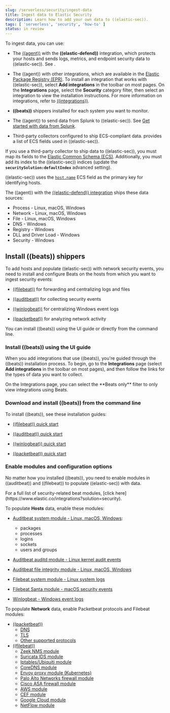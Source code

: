 ```yaml
---
slug: /serverless/security/ingest-data
title: Ingest data to Elastic Security
description: Learn how to add your own data to ((elastic-sec)).
tags: [ 'serverless', 'security', 'how-to' ]
status: in review
---
```


<div id="ingest-data"></div>

To ingest data, you can use:

* The [((agent))](((fleet-guide))/fleet-overview.html) with the **((elastic-defend))** integration, which protects
    your hosts and sends logs, metrics, and endpoint security data to ((elastic-sec)). See <DocLink slug="/serverless/security/install-edr" />.

* The ((agent)) with other integrations, which are available in the [Elastic Package Registry (EPR)](((fleet-guide))/fleet-overview.html#package-registry-intro). To install an integration that works with ((elastic-sec)), select **Add integrations** in the toolbar on most pages. On the **Integrations** page, select the **Security** category filter, then select an integration to view the installation instructions. For more information on integrations, refer to [((integrations))](((integrations-docs))).
* **((beats))** shippers installed for each system you want to monitor.
* The ((agent)) to send data from Splunk to ((elastic-sec)). See [Get started with data from Splunk](((observability-guide))/splunk-get-started.html).
* Third-party collectors configured to ship ECS-compliant data. <DocLink slug="/serverless/security/siem-field-reference" /> provides a list of ECS fields used in ((elastic-sec)).

<DocCallOut title="Important" color="warning">

If you use a third-party collector to ship data to ((elastic-sec)), you must
map its fields to the [Elastic Common Schema (ECS)](((ecs-ref))). Additionally,
you must add its index to the ((elastic-sec)) indices (update the **`securitySolution:defaultIndex`** <DocLink slug="/serverless/security/advanced-settings" section="update-sec-indices">advanced setting</DocLink>).

((elastic-sec)) uses the [`host.name`](((ecs-ref))/ecs-host.html) ECS field as the
primary key for identifying hosts.

</DocCallOut>

The ((agent)) with the
[((elastic-defend)) integration](https://www.elastic.co/products/endpoint-security)
ships these data sources:

* Process - Linux, macOS, Windows
* Network - Linux, macOS, Windows
* File - Linux, macOS, Windows
* DNS - Windows
* Registry - Windows
* DLL and Driver Load - Windows
* Security - Windows

<div id="install-beats"></div>

## Install ((beats)) shippers

To add hosts and populate ((elastic-sec)) with network security events, you need to install and
configure Beats on the hosts from which you want to ingest security events:

* [((filebeat))](https://www.elastic.co/products/beats/filebeat) for forwarding and
    centralizing logs and files

* [((auditbeat))](https://www.elastic.co/products/beats/auditbeat) for collecting security events
* [((winlogbeat))](https://www.elastic.co/products/beats/winlogbeat) for centralizing
    Windows event logs

* [((packetbeat))](https://www.elastic.co/products/beats/packetbeat) for analyzing
    network activity

You can install ((beats)) using the UI guide or directly from the command line.

### Install ((beats)) using the UI guide

When you add integrations that use ((beats)), you're guided through the ((beats)) installation process. To begin, go to the **Integrations** page (select **Add integrations** in the toolbar on most pages), and then follow the links for the types of data you want to collect.

<DocCallOut title="Tip">
On the Integrations page, you can select the **Beats only** filter to only view integrations using Beats.
</DocCallOut>

### Download and install ((beats)) from the command line

To install ((beats)), see these installation guides:

* [((filebeat)) quick start](((filebeat-ref))/filebeat-installation-configuration.html)

* [((auditbeat)) quick start](((auditbeat-ref))/auditbeat-installation-configuration.html)

* [((winlogbeat)) quick start](((winlogbeat-ref))/winlogbeat-installation-configuration.html)

* [((packetbeat)) quick start](((packetbeat-ref))/packetbeat-installation-configuration.html)

<div id="enable-beat-modules"></div>

### Enable modules and configuration options

No matter how you installed ((beats)), you need to enable modules in ((auditbeat))
and ((filebeat)) to populate ((elastic-sec)) with data.

<DocCallOut title="Tip">
For a full list of security-related beat modules,
[click here](https://www.elastic.co/integrations?solution=security).
</DocCallOut>

To populate **Hosts** data, enable these modules:

* [Auditbeat system module  - Linux, macOS,
    Windows](((auditbeat-ref))/auditbeat-module-system.html):

    * packages
    * processes
    * logins
    * sockets
    * users and groups
* [Auditbeat auditd module - Linux kernel audit events](((auditbeat-ref))/auditbeat-module-auditd.html)
* [Auditbeat file integrity
    module - Linux, macOS, Windows](((auditbeat-ref))/auditbeat-module-file_integrity.html)

* [Filebeat system module - Linux
    system logs](((filebeat-ref))/filebeat-module-system.html)

* [Filebeat Santa module  - macOS
    security events](((filebeat-ref))/filebeat-module-santa.html)

* [Winlogbeat - Windows event logs](((winlogbeat-ref))/_winlogbeat_overview.html)

To populate **Network** data, enable Packetbeat protocols and Filebeat modules:

* [((packetbeat))](((packetbeat-ref))/packetbeat-overview.html)
    * [DNS](((packetbeat-ref))/packetbeat-dns-options.html)
    * [TLS](((packetbeat-ref))/configuration-tls.html)
    * [Other supported protocols](((packetbeat-ref))/configuration-protocols.html)
* [((filebeat))](((filebeat-ref))/filebeat-overview.html)
    * [Zeek NMS module](((filebeat-ref))/filebeat-module-zeek.html)
    * [Suricata IDS module](((filebeat-ref))/filebeat-module-suricata.html)
    * [Iptables/Ubiquiti module](((filebeat-ref))/filebeat-module-iptables.html)
    * [CoreDNS module](((filebeat-ref))/filebeat-module-coredns.html)
    * [Envoy proxy module (Kubernetes)](((filebeat-ref))/filebeat-module-envoyproxy.html)
    * [Palo Alto Networks firewall module](((filebeat-ref))/filebeat-module-panw.html)
    * [Cisco ASA firewall module](((filebeat-ref))/filebeat-module-cisco.html)
    * [AWS module](((filebeat-ref))/filebeat-module-aws.html)
    * [CEF module](((filebeat-ref))/filebeat-module-cef.html)
    * [Google Cloud module](((filebeat-ref))/filebeat-module-googlecloud.html)
    * [NetFlow module](((filebeat-ref))/filebeat-module-netflow.html)

